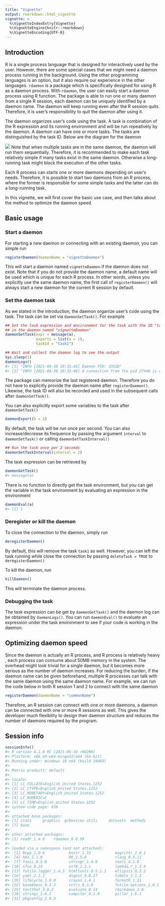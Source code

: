 ```yaml
---
title: "Vignette"
output: rmarkdown::html_vignette
vignette: >
  %\VignetteIndexEntry{Vignette}
  %\VignetteEngine{knitr::rmarkdown}
  %\VignetteEncoding{UTF-8}
---
```






## Introduction
R is a single process language that is designed for interactively used by the user. However, there are some special cases that we might need a daemon process running in the background. Using the other programming languages is an option, but it also require our experience in the other languages. `rdaemon` is a package which is specifically designed for using R as a daemon process. With `rdaemon`, the user can easily start a daemon process using R function. The package is able to run one or many daemon from a single R session, each daemon can be uniquely identified by a daemon name. The daemon will keep running even after the R session quits. Therefore, it is user's responsibility to quit the daemon after using it.

The daemon organizes user's code using the task. A task is combination of the R expression and its running environment and will be run repeatively by the daemon. A daemon can have one or more tasks. The tasks are distinguished by the task ID. Below are the diagram for the daemon

![](daemon_structure.jpg)
Note that when multiple tasks are in the same daemon, the daemon will run them sequentially. Therefore, it is recommended to make each task relatively simple if many tasks exist in the same daemon. Otherwise a long-running task might block the execution of the other tasks.

Each R process can starts one or more daemons depending on user's needs. Therefore, it is possible to start two daemons from an R process, where the former is responsible for some simple tasks and the latter can do a long-running task.

In this vignette, we will first cover the basic use case, and then talks about the method to optimize the daemon speed.

## Basic usage
### Start a daemon
For starting a new daemon or connecting with an existing daemon, you can simple run

```r
registerDaemon(daemonName = "vignetteDaemon")
```
This will start a daemon named `vignetteDaemon` if the daemon does not exist. Note that if you do not provide the daemon name, a default name will be used which is unique for each R process. In other words, unless you explicitly use the same daemon name, the first call of `registerDaemon()` will always start a new daemon for the current R session by default.


### Set the daemon task
As we stated in the introduction, the daemon organize user's code using the task. The task can be set via `daemonSetTask()`. For example

```r
## Set the task expression and environment for the task with the ID "task1"
## in the daemon named "vignetteDaemon"
daemonSetTask(expr = message(a), 
              exports = list(a = 1),
              taskId = "task1")

## Wait and collect the daemon log to see the output
Sys.sleep(1)
daemonLogs()
#> [1] "INFO [2021-08-30 20:33:45] Daemon PID: 33528"                             
#> [2] "INFO [2021-08-30 20:33:46] A connection from the pid 27940 is established"
```
The package can memorize the last registered daemon. Therefore you do not have to explicitly provide the daemon name after `registerDaemon()`. Likewise, the task ID will also be recorded and used in the subsequent calls after `daemonSetTask()`.

You can also explicitly export some variables to the task after `daemonSetTask()`

```r
daemonExport(b = 2)
```

By default, the task will be run once per second. You can also increase/decrease its frequence by passing the argument `interval` to `daemonSetTask()` or calling `daemonSetTaskInterval()`

```r
## Run the task once per 2 seconds
daemonSetTaskInterval(interval = 2)
```

The task expression can be retrieved by 

```r
daemonGetTask()
#> message(a)
```

There is no function to directly get the task environment, but you can get the variable in the task environment by evaluating an expression in the environment

```r
daemonEval(a)
#> [1] 1
```

### Deregister or kill the daemon
To close the connection to the daemon, simply run

```r
deregisterDaemon()
```
By default, this will remove the task `task1` as well. However, you can left the task running while close the connection by passing `deleteTask = TRUE` to `deregisterDaemon()`

To kill the daemon, run

```r
killDaemon()
```
This will terminate the daemon process.

### Debugging the task
The task expression can be get by `daemonGetTask()` and the daemon log can be obtained by `daemonLogs()`. You can run `daemonEval()` to evaluate an expression under the task environment to see if your code is working in the daemon.


## Optimizing daemon speed
Since the daemon is actually an R process, and R process is relatively heavy , each process can consume about 50MB memory in the system. The overhead might look trivial for a single daemon, but it becomes more serious as the number of daemon increases. For reducing the burden, if the daemon name can be given beforehand, multiple R processes can talk with the same daemon using the same daemon name. For example, we can run the code below in both R session 1 and 2 to connect with the same daemon

```r
registerDaemon(daemonName = "commonName")
```
Therefore, an R session can connect with one or more daemons, a daemon can be connected with one or more R sessions as well. This gives the developer much flexibility to design their daemon structure and reduces the number of daemons required by the program.

## Session info

```r
sessionInfo()
#> R version 4.1.0 RC (2021-05-10 r80296)
#> Platform: x86_64-w64-mingw32/x64 (64-bit)
#> Running under: Windows 10 x64 (build 19043)
#> 
#> Matrix products: default
#> 
#> locale:
#> [1] LC_COLLATE=English_United States.1252 
#> [2] LC_CTYPE=English_United States.1252   
#> [3] LC_MONETARY=English_United States.1252
#> [4] LC_NUMERIC=C                          
#> [5] LC_TIME=English_United States.1252    
#> system code page: 936
#> 
#> attached base packages:
#> [1] stats     graphics  grDevices utils     datasets  methods  
#> [7] base     
#> 
#> other attached packages:
#> [1] readr_1.4.0    rdaemon_0.0.99
#> 
#> loaded via a namespace (and not attached):
#>  [1] Rcpp_1.0.6           knitr_1.33           magrittr_2.0.1      
#>  [4] hms_1.1.0            R6_2.5.0             rlang_0.4.11        
#>  [7] fansi_0.5.0          stringr_1.4.0        tools_4.1.0         
#> [10] xfun_0.23            utf8_1.2.1           lambda.r_1.2.4      
#> [13] futile.logger_1.4.3  htmltools_0.5.1.1    ellipsis_0.3.2      
#> [16] yaml_2.2.1           digest_0.6.27        tibble_3.1.2        
#> [19] lifecycle_1.0.0      crayon_1.4.1         formatR_1.11        
#> [22] base64enc_0.1-3      vctrs_0.3.8          futile.options_1.0.1
#> [25] testthat_3.0.2       evaluate_0.14        rmarkdown_2.8       
#> [28] stringi_1.6.2        compiler_4.1.0       pillar_1.6.1        
#> [31] pkgconfig_2.0.3
```
